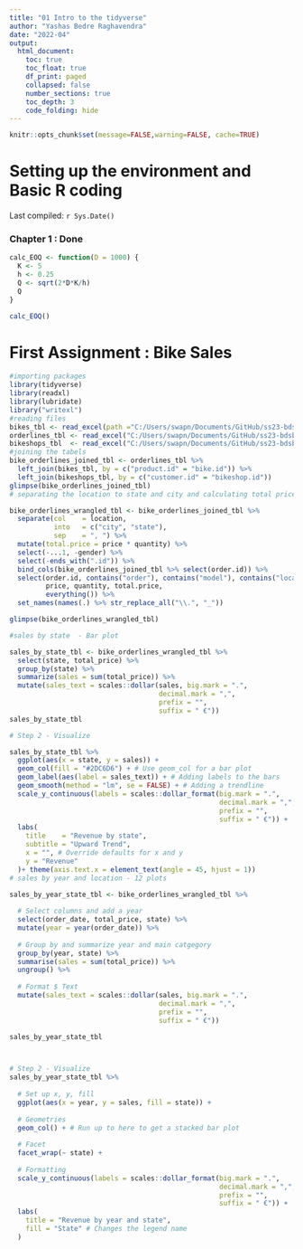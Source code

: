 ```yaml
---
title: "01 Intro to the tidyverse"
author: "Yashas Bedre Raghavendra"
date: "2022-04"
output:
  html_document:
    toc: true
    toc_float: true
    df_print: paged
    collapsed: false
    number_sections: true
    toc_depth: 3
    code_folding: hide
---
```


```r
knitr::opts_chunk$set(message=FALSE,warning=FALSE, cache=TRUE)
```

# Setting up the environment and Basic R coding

Last compiled: `r Sys.Date()`

### Chapter 1 : Done

```r
calc_EOQ <- function(D = 1000) {
  K <- 5
  h <- 0.25
  Q <- sqrt(2*D*K/h)
  Q
}

calc_EOQ()
```
# First Assignment : Bike Sales

```r
#importing packages
library(tidyverse)
library(readxl)
library(lubridate)
library("writexl")
#reading files
bikes_tbl <- read_excel(path ="C:/Users/swapn/Documents/GitHub/ss23-bdsb-swapniljain1121/ds_data/01_bike_sales/01_raw_data/bikes.xlsx")
orderlines_tbl <- read_excel("C:/Users/swapn/Documents/GitHub/ss23-bdsb-swapniljain1121/ds_data/01_bike_sales/01_raw_data/orderlines.xlsx")
bikeshops_tbl  <- read_excel("C:/Users/swapn/Documents/GitHub/ss23-bdsb-swapniljain1121/ds_data/01_bike_sales/01_raw_data/bikeshops.xlsx")
#joining the tabels
bike_orderlines_joined_tbl <- orderlines_tbl %>%
  left_join(bikes_tbl, by = c("product.id" = "bike.id")) %>%
  left_join(bikeshops_tbl, by = c("customer.id" = "bikeshop.id"))
glimpse(bike_orderlines_joined_tbl)
# separating the location to state and city and calculating total price

bike_orderlines_wrangled_tbl <- bike_orderlines_joined_tbl %>%
  separate(col    = location,
           into   = c("city", "state"),
           sep    = ", ") %>%
  mutate(total.price = price * quantity) %>%
  select(-...1, -gender) %>%
  select(-ends_with(".id")) %>%
  bind_cols(bike_orderlines_joined_tbl %>% select(order.id)) %>%
  select(order.id, contains("order"), contains("model"), contains("location"),
         price, quantity, total.price,
         everything()) %>%
  set_names(names(.) %>% str_replace_all("\\.", "_"))

glimpse(bike_orderlines_wrangled_tbl)

#sales by state  - Bar plot

sales_by_state_tbl <- bike_orderlines_wrangled_tbl %>%
  select(state, total_price) %>%
  group_by(state) %>% 
  summarize(sales = sum(total_price)) %>%
  mutate(sales_text = scales::dollar(sales, big.mark = ".", 
                                     decimal.mark = ",", 
                                     prefix = "", 
                                     suffix = " €"))
sales_by_state_tbl

# Step 2 - Visualize

sales_by_state_tbl %>%
  ggplot(aes(x = state, y = sales)) +
  geom_col(fill = "#2DC6D6") + # Use geom_col for a bar plot
  geom_label(aes(label = sales_text)) + # Adding labels to the bars
  geom_smooth(method = "lm", se = FALSE) + # Adding a trendline
  scale_y_continuous(labels = scales::dollar_format(big.mark = ".", 
                                                    decimal.mark = ",", 
                                                    prefix = "", 
                                                    suffix = " €")) +
  labs(
    title    = "Revenue by state",
    subtitle = "Upward Trend",
    x = "", # Override defaults for x and y
    y = "Revenue"
  )+ theme(axis.text.x = element_text(angle = 45, hjust = 1))
# sales by year and location - 12 plots

sales_by_year_state_tbl <- bike_orderlines_wrangled_tbl %>%
  
  # Select columns and add a year
  select(order_date, total_price, state) %>%
  mutate(year = year(order_date)) %>%
  
  # Group by and summarize year and main catgegory
  group_by(year, state) %>%
  summarise(sales = sum(total_price)) %>%
  ungroup() %>%
  
  # Format $ Text
  mutate(sales_text = scales::dollar(sales, big.mark = ".", 
                                     decimal.mark = ",", 
                                     prefix = "", 
                                     suffix = " €"))

sales_by_year_state_tbl 



# Step 2 - Visualize
sales_by_year_state_tbl %>%
  
  # Set up x, y, fill
  ggplot(aes(x = year, y = sales, fill = state)) +
  
  # Geometries
  geom_col() + # Run up to here to get a stacked bar plot
  
  # Facet
  facet_wrap(~ state) +
  
  # Formatting
  scale_y_continuous(labels = scales::dollar_format(big.mark = ".", 
                                                    decimal.mark = ",", 
                                                    prefix = "", 
                                                    suffix = " €")) +
  labs(
    title = "Revenue by year and state",
    fill = "State" # Changes the legend name
  )

```
